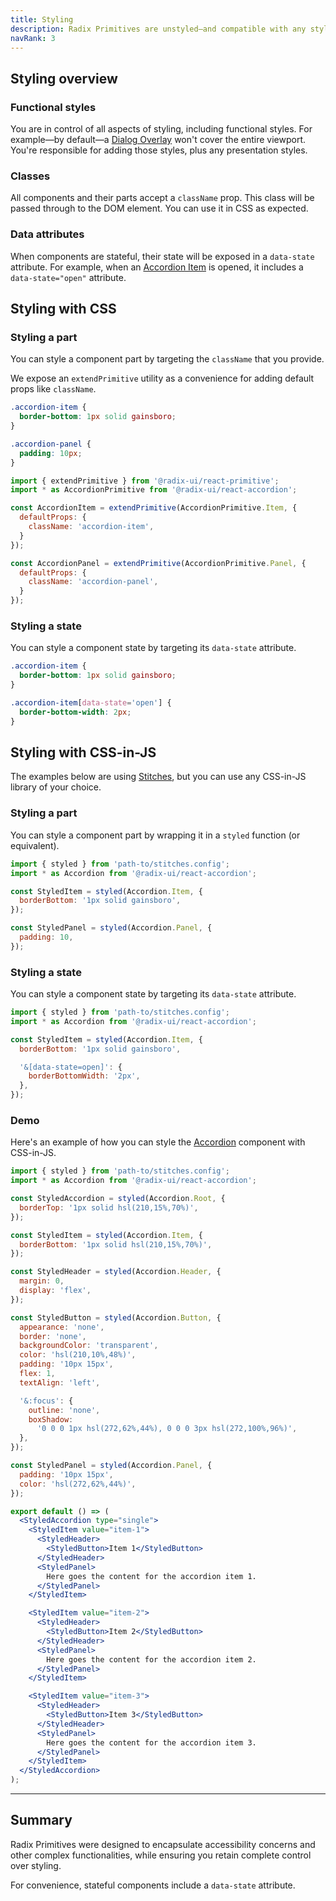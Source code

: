 ```yaml
---
title: Styling
description: Radix Primitives are unstyled—and compatible with any styling solution—giving you complete control over styling.
navRank: 3
---
```


## Styling overview

### Functional styles

You are in control of all aspects of styling, including functional styles. For example—by default—a [Dialog Overlay](../components/dialog) won't cover the entire viewport. You're responsible for adding those styles, plus any presentation styles.

### Classes

All components and their parts accept a `className` prop. This class will be passed through to the DOM element. You can use it in CSS as expected.

### Data attributes

When components are stateful, their state will be exposed in a `data-state` attribute. For example, when an [Accordion Item](../components/dialog) is opened, it includes a `data-state="open"` attribute.

## Styling with CSS

### Styling a part

You can style a component part by targeting the `className` that you provide.

We expose an `extendPrimitive` utility as a convenience for adding default props like `className`.

```css
.accordion-item {
  border-bottom: 1px solid gainsboro;
}

.accordion-panel {
  padding: 10px;
}
```

```jsx
import { extendPrimitive } from '@radix-ui/react-primitive';
import * as AccordionPrimitive from '@radix-ui/react-accordion';

const AccordionItem = extendPrimitive(AccordionPrimitive.Item, {
  defaultProps: {
    className: 'accordion-item',
  }
});

const AccordionPanel = extendPrimitive(AccordionPrimitive.Panel, {
  defaultProps: {
    className: 'accordion-panel',
  }
});
```

### Styling a state

You can style a component state by targeting its `data-state` attribute.

```css
.accordion-item {
  border-bottom: 1px solid gainsboro;
}

.accordion-item[data-state='open'] {
  border-bottom-width: 2px;
}
```

## Styling with CSS-in-JS

The examples below are using [Stitches](https://stitches.dev), but you can use any CSS-in-JS library of your choice.

### Styling a part

You can style a component part by wrapping it in a `styled` function (or equivalent).

```jsx
import { styled } from 'path-to/stitches.config';
import * as Accordion from '@radix-ui/react-accordion';

const StyledItem = styled(Accordion.Item, {
  borderBottom: '1px solid gainsboro',
});

const StyledPanel = styled(Accordion.Panel, {
  padding: 10,
});
```

### Styling a state

You can style a component state by targeting its `data-state` attribute.

```jsx
import { styled } from 'path-to/stitches.config';
import * as Accordion from '@radix-ui/react-accordion';

const StyledItem = styled(Accordion.Item, {
  borderBottom: '1px solid gainsboro',

  '&[data-state=open]': {
    borderBottomWidth: '2px',
  },
});
```

### Demo

Here's an example of how you can style the [Accordion](../components/accordion) component with CSS-in-JS.

```jsx live manual compact
import { styled } from 'path-to/stitches.config';
import * as Accordion from '@radix-ui/react-accordion';

const StyledAccordion = styled(Accordion.Root, {
  borderTop: '1px solid hsl(210,15%,70%)',
});

const StyledItem = styled(Accordion.Item, {
  borderBottom: '1px solid hsl(210,15%,70%)',
});

const StyledHeader = styled(Accordion.Header, {
  margin: 0,
  display: 'flex',
});

const StyledButton = styled(Accordion.Button, {
  appearance: 'none',
  border: 'none',
  backgroundColor: 'transparent',
  color: 'hsl(210,10%,48%)',
  padding: '10px 15px',
  flex: 1,
  textAlign: 'left',

  '&:focus': {
    outline: 'none',
    boxShadow:
      '0 0 0 1px hsl(272,62%,44%), 0 0 0 3px hsl(272,100%,96%)',
  },
});

const StyledPanel = styled(Accordion.Panel, {
  padding: '10px 15px',
  color: 'hsl(272,62%,44%)',
});

export default () => (
  <StyledAccordion type="single">
    <StyledItem value="item-1">
      <StyledHeader>
        <StyledButton>Item 1</StyledButton>
      </StyledHeader>
      <StyledPanel>
        Here goes the content for the accordion item 1.
      </StyledPanel>
    </StyledItem>

    <StyledItem value="item-2">
      <StyledHeader>
        <StyledButton>Item 2</StyledButton>
      </StyledHeader>
      <StyledPanel>
        Here goes the content for the accordion item 2.
      </StyledPanel>
    </StyledItem>

    <StyledItem value="item-3">
      <StyledHeader>
        <StyledButton>Item 3</StyledButton>
      </StyledHeader>
      <StyledPanel>
        Here goes the content for the accordion item 3.
      </StyledPanel>
    </StyledItem>
  </StyledAccordion>
);
```

---

## Summary

Radix Primitives were designed to encapsulate accessibility concerns and other complex functionalities, while ensuring you retain complete control over styling.

For convenience, stateful components include a `data-state` attribute.
